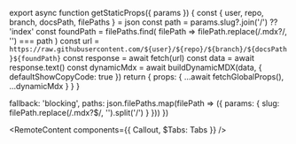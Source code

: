

export async function getStaticProps({ params }) {
  const { user, repo, branch, docsPath, filePaths } = json
  const path = params.slug?.join('/') ?? 'index'
  const foundPath = filePaths.find(
    filePath => filePath.replace(/\.mdx?/, '') === path
  )
  const url = `https://raw.githubusercontent.com/${user}/${repo}/${branch}/${docsPath}${foundPath}`
  const response = await fetch(url)
  const data = await response.text()
  const dynamicMdx = await buildDynamicMDX(data, {
    defaultShowCopyCode: true
  })
  return {
    props: {
      ...await fetchGlobalProps(),
      ...dynamicMdx
    }
  }
}

  fallback: 'blocking',
  paths: json.filePaths.map(filePath => ({
    params: { slug: filePath.replace(/\.mdx?$/, '').split('/') }
  }))
})

<RemoteContent components={{ Callout, $Tabs: Tabs }} />
